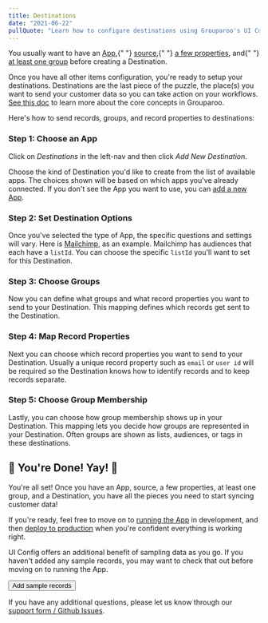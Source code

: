 ```yaml
---
title: Destinations
date: "2021-06-22"
pullQuote: "Learn how to configure destinations using Grouparoo's UI Config."
---
```


<Alert variant="warning">
  <p className="mb-0">
    You usually want to have an <a href="/docs/config/apps">App</a>,{" "}
    <a href="/docs/config/sources">source</a>,{" "}
    <a href="/docs/config/properties">a few properties</a>, and{" "}
    <a href="/docs/config/groups">at least one group</a> before creating a
    Destination.
  </p>
</Alert>

Once you have all other items configuration, you're ready to setup your destinations. Destinations are the last piece of the puzzle, the place(s) you want to send your customer data so you can take action on your workflows. [See this doc](/docs/getting-started/product-concepts) to learn more about the core concepts in Grouparoo.

Here's how to send records, groups, and record properties to destinations:

### Step 1: Choose an App

Click on _Destinations_ in the left-nav and then click _Add New Destination_.

<ImageInBrowserFrame
  centered
  alt="UI Config: Add Destination"
  src="/images/docs/guides/config/destination--01-add.png"
  width={820}
  height={494}
/>

Choose the kind of Destination you'd like to create from the list of available apps. The choices shown will be based on which apps you've already connected. If you don't see the App you want to use, you can [add a new App](/docs/config/apps).

<ImageInBrowserFrame
  centered
  alt="UI Config: Choose App"
  src="/images/docs/guides/config/destination--02-App.png"
  width={820}
  height={448}
/>

### Step 2: Set Destination Options

Once you've selected the type of App, the specific questions and settings will vary. Here is [Mailchimp](https://mailchimp.com/), as an example. Mailchimp has audiences that each have a `listId`. You can choose the specific `listId` you'll want to set for this Destination.

<ImageInBrowserFrame
  centered
  alt="UI Config: Mailchimp Details"
  src="/images/docs/guides/config/destination--03-name.png"
  width={820}
  height={456}
/>

### Step 3: Choose Groups

Now you can define what groups and what record properties you want to send to your Destination. This mapping defines which records get sent to the Destination.

<ImageInBrowserFrame
  centered
  alt="UI Config: Choose Group"
  src="/images/docs/guides/config/destination--04-group.png"
  width={820}
  height={437}
/>

### Step 4: Map Record Properties

Next you can choose which record properties you want to send to your Destination. Usually a unique record property such as `email` or `user id` will be required so the Destination knows how to identify records and to keep records separate.

<ImageInBrowserFrame
  centered
  alt="UI Config: Map Record Properties"
  src="/images/docs/guides/config/destination--05-property.png"
  width={820}
  height={434}
/>

### Step 5: Choose Group Membership

Lastly, you can choose how group membership shows up in your Destination. This mapping lets you decide how groups are represented in your Destination. Often groups are shown as lists, audiences, or tags in these destinations.

<ImageInBrowserFrame
  centered
  alt="UI Config: Choose Group Membership"
  src="/images/docs/guides/config/destination--06-mappings.png"
  width={820}
  height={460}
/>

<GeneratedConfigFile
  configDir="destinations"
  docPath="/docs/config/code-config/destinations"
/>

## 🎉 You're Done! Yay! 🎉

You're all set! Once you have an App, source, a few properties, at least one group, and a Destination, you have all the pieces you need to start syncing customer data!

If you're ready, feel free to move on to [running the App](/docs/running) in development, and then [deploy to production](/docs/deployment) when you're confident everything is working right.

UI Config offers an additional benefit of sampling data as you go. If you haven't added any sample records, you may want to check that out before moving on to running the App.

<Button href="/docs/config/records" variant="outline-primary">
  Add sample records
</Button>

If you have any additional questions, please let us know through our [support form / Github Issues](https://github.com/grouparoo/grouparoo/issues/new/choose).
